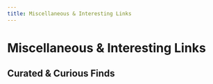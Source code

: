 ```yaml
---
title: Miscellaneous & Interesting Links
---
```



# Miscellaneous & Interesting Links

## Curated & Curious Finds

<Cards>
  <Card
    title="Pointer Pointer"
    description="Finds a photo of someone pointing exactly at your cursor."
    href="https://pointerpointer.com/"
    external
  />
  <Card
    title="TypeLit.io"
    description="Practice typing by retyping entire classic novels."
    href="https://www.typelit.io/"
    external
  />
  <Card
    title="Library of Babel"
    description="An online re-creation of Borges' Library of Babel, containing every possible page of 3200 characters."
    href="https://libraryofbabel.info/"
    external
  />
  <Card
    title="Nuke Map"
    description="Visualize the effects of nuclear detonations in various locations."
    href="https://nuclearsecrecy.com/nukemap/"
    external
  />
  <Card
    title="Updatecli"
    description="A declarative dependency management tool that helps keep your project dependencies up-to-date."
    href="https://www.updatecli.io"
    external
  />
  <Card
    title="Wat"
    description="Famous lightning talk about programming language quirks and oddities"
    href="https://www.destroyallsoftware.com/talks/wat"
    external
  />
</Cards>